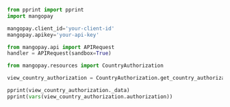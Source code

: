   
```python Python  
from pprint import pprint
import mangopay

mangopay.client_id='your-client-id'
mangopay.apikey='your-api-key'

from mangopay.api import APIRequest
handler = APIRequest(sandbox=True)

from mangopay.resources import CountryAuthorization

view_country_authorization = CountryAuthorization.get_country_authorizations(country_code='FR')

pprint(view_country_authorization._data)
pprint(vars(view_country_authorization.authorization))  
```